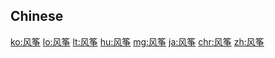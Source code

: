 {{also|風箏}}
==Chinese==
{{zh-see|風箏}}

[[ko:风筝]]
[[lo:风筝]]
[[lt:风筝]]
[[hu:风筝]]
[[mg:风筝]]
[[ja:风筝]]
[[chr:风筝]]
[[zh:风筝]]